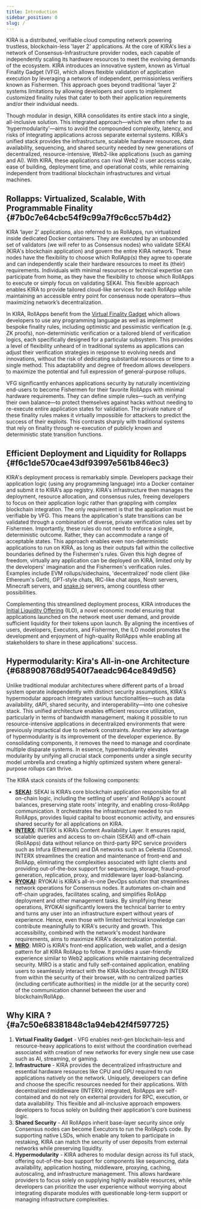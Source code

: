 ```yaml
---
title: Introduction
sidebar_position: 0
slug: /
---
```





KIRA is a distributed, verifiable cloud computing network powering trustless, blockchain-less 'layer 2' applications. At the core of KIRA's lies a network of Consensus-Infrastructure provider nodes, each capable of independently scaling its hardware resources to meet the evolving demands of the ecosystem. KIRA introduces an innovative system, known as Virtual Finality Gadget (VFG), which allows flexible validation of application execution by leveraging a network of independent, permissionless verifiers known as Fishermen. This approach goes beyond traditional ‘layer 2’ systems limitations by allowing developers and users to implement customized finality rules that cater to both their application requirements and/or their individual needs. 


Though modular in design, KIRA consolidates its entire stack into a single, all-inclusive solution. This integrated approach—which we often refer to as ‘hypermodularity’—aims to avoid the compounded complexity, latency, and risks of integrating applications across separate external systems. KIRA's unified stack provides the infrastructure, scalable hardware resources, data availability, sequencing, and shared security needed by new generations of decentralized, resource-intensive, Web2-like applications (such as gaming and AI). With KIRA, these applications can rival Web2 in user access scale, ease of building, deployment time, and operational costs, while remaining independent from traditional blockchain infrastructures and virtual machines.


## Rollapps: Virtualized, Scalable, With Programmable Finality {#7b0c7e64cbc54f9c99a7f9c6cc57b4d2}


KIRA ‘layer 2’ applications, also referred to as RollApps, run virtualized inside dedicated Docker containers. They are executed by an unbounded set of validators (we will refer to as Consensus nodes) who validate SEKAI (KIRA's blockchain application) and govern the entire KIRA network. These nodes have the flexibility to choose which RollApp(s) they agree to operate and can independently scale their hardware resources to meet its (their) requirements. Individuals with minimal resources or technical expertise can participate from home, as they have the flexibility to choose which RollApps to execute or simply focus on validating SEKAI. This flexible approach enables KIRA to provide tailored cloud-like services for each RollApp while maintaining an accessible entry point for consensus node operators—thus maximizing network’s decentralization. 


In KIRA, RollApps benefit from the [Virtual Finality Gadget](/learn/what-is-kira/layer-2/virtual-finality-gadget) which allows developers to use any programming language as well as implement bespoke finality rules, including optimistic and pessimistic verification (e.g. ZK proofs), non-deterministic verification or a tailored blend of verification logics, each specifically designed for a particular subsystem. This provides a level of flexibility unheard of in traditional systems as applications can adjust their verification strategies in response to evolving needs and innovations, without the risk of dedicating substantial resources or time to a single method. This adaptability and degree of freedom allows developers to maximize the potential and full expression of general-purpose rollups. 


VFG significantly enhances applications security by naturally incentivizing end-users to become Fishermen for their favorite RollApps with minimal hardware requirements. They can define simple rules—such as verifying their own balance—to protect themselves against hacks without needing to re-execute entire application states for validation. The private nature of these finality rules makes it virtually impossible for attackers to predict the success of their exploits. This contrasts sharply with traditional systems that rely on finality through re-execution of publicly known and deterministic state transition functions.


## Efficient Deployment and Liquidity for Rollapps {#f6c1de570cae43df93997e561b846ec3}


KIRA's deployment process is remarkably simple. Developers package their application logic (using any programming language) into a Docker container and submit it to KIRA's app registry. KIRA's infrastructure then manages the deployment, resource allocation, and consensus rules, freeing developers to focus on their application logic rather than grappling with complex blockchain integration. The only requirement is that the application must be verifiable by VFG. This means the application's state transitions can be validated through a combination of diverse, private verification rules set by Fishermen. Importantly, these rules do not need to enforce a single, deterministic outcome. Rather, they can accommodate a range of acceptable states. This approach enables even non-deterministic applications to run on KIRA, as long as their outputs fall within the collective boundaries defined by the Fishermen's rules. Given this high degree of freedom, virtually any application can be deployed on KIRA, limited only by the developers' imagination and the Fishermen's verification rules. Examples include EVM rollups/sidechains, 'decentralized’ node client (like Ethereum's Geth), GPT-style chats, IRC-like chat apps, Nostr servers, Minecraft servers, and [snake.io](http://snake.io/) servers, among countless other possibilities.


Complementing this streamlined deployment process, KIRA introduces the [Initial Liquidity Offering](/learn/kira’s-economics/initial-liquidity-offering-for-rollapps) (ILO), a novel economic model ensuring that applications launched on the network meet user demand, and provide sufficient liquidity for their tokens upon launch. By aligning the incentives of users, developers, Executors, and Fishermen, the ILO model promotes the development and enjoyment of high-quality RollApps while enabling all stakeholders to share in these applications' success.


## Hypermodularity: Kira's All-in-one Architecture {#688908768d9540f7aeadc964ce849d56}


Unlike traditional modular architectures where different parts of a broad system operate independently with distinct security assumptions, KIRA's hypermodular approach integrates various functionalities—such as data availability, dAPI, shared security, and interoperability—into one cohesive stack. This unified architecture enables efficient resource utilization, particularly in terms of bandwidth management, making it possible to run resource-intensive applications in decentralized environments that were previously impractical due to network constraints. Another key advantage of hypermodularity is its improvement of the developer experience. By consolidating components, it removes the need to manage and coordinate multiple disparate systems. In essence, hypermodularity elevates modularity by unifying all crucial stack components under a single security model umbrella and creating a highly optimized system where general-purpose rollups can thrive.


The KIRA stack consists of the following components:

- [**SEKAI**](/learn/what-is-kira/backend---sekai/overview): SEKAI is KIRA’s core blockchain application responsible for all on-chain logic, including the settling of users' and RollApp's account balances, preserving state roots’ integrity, and enabling cross-RollApp communication. It orchestrates the infrastructure needed to run RollApps, provides liquid capital to boost economic activity, and ensures shared security for all applications on KIRA.
- [**INTERX**](/learn/what-is-kira/middleware---interx/overview): INTERX is KIRA’s Content Availability Layer. It ensures rapid, scalable queries and access to on-chain (SEKAI) and off-chain (RollApps) data without reliance on third-party RPC service providers such as Infura (Ethereum) and DA networks such as Celestia (Cosmos). INTERX streamlines the creation and maintenance of front-end and RollApp, eliminating the complexities associated with light clients and providing out-of-the-box support for sequencing, storage, fraud-proof generation, replication, proxy, and middleware layer load-balancing.
- [**RYOKAI**](/learn/what-is-kira/orchestrator---ryokai): RYOKAI is KIRA's all-in-one DevOps solution that streamlines network operations for Consensus nodes. It automates on-chain and off-chain upgrades, facilitates scaling, and simplifies RollApp deployment and other management tasks. By simplifying these operations, RYOKAI significantly lowers the technical barrier to entry and turns any user into an infrastructure expert without years of experience. Hence, even those with limited technical knowledge can contribute meaningfully to KIRA's security and growth. This accessibility, combined with the network's modest hardware requirements, aims to maximize KIRA's decentralization potential.
- [**MIRO**](/learn/what-is-kira/frontend---miro): MIRO is KIRA's front-end application, web wallet, and a design pattern for all KIRA RollApp to follow. It provides a user-friendly experience similar to Web2 applications while maintaining decentralized security. MIRO is a static and fully self-contained application, enabling users to seamlessly interact with the KIRA blockchain through INTERX from within the security of their browser, with no centralized parties (including certificate authorities) in the middle (or at the security core) of the communication channel between the user and blockchain/RollApp.

## Why KIRA ? {#a7c50e68381848c1a94eb42f4f597725}

1. **Virtual Finality Gadget** - VFG enables next-gen blockchain-less and resource-heavy applications to exist without the coordination overhead associated with creation of new networks for every single new use case such as AI, streaming, or gaming.
2. **Infrastructure** - KIRA provides the decentralized infrastructure and essential hardware resources like CPU and GPU required to run applications natively on the network. Uniquely, developers can define and choose the specific resources needed for their applications. With decentralized middleware (INTERX) integrated, RollApps are self-contained and do not rely on external providers for RPC, execution, or data availability. This flexible and all-inclusive approach empowers developers to focus solely on building their application's core business logic.
3. **Shared Security** - All RollApps inherit base-layer security since only Consensus nodes can become Executors to run the RollApp’s code. By supporting native LSDs, which enable any token to participate in restaking, KIRA can match the security of user deposits from external networks while preserving liquidity.
4. **Hypermodularity** - KIRA adheres to modular design across its full stack, offering out-of-the-box support for components like sequencing, data availability, application hosting, middleware, proxying, caching, autoscaling, and infrastructure management. This allows hardware providers to focus solely on supplying highly available resources, while developers can prioritize the user experience without worrying about integrating disparate modules with questionable long-term support or managing infrastructure complexities.

